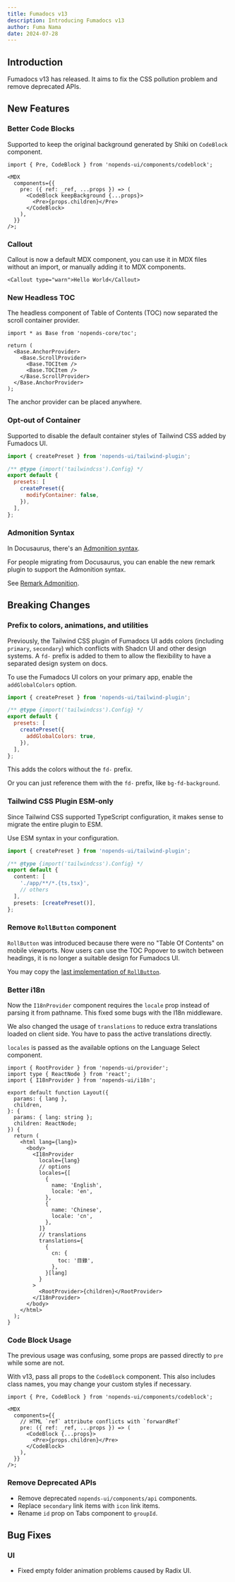 ```yaml
---
title: Fumadocs v13
description: Introducing Fumadocs v13
author: Fuma Nama
date: 2024-07-28
---
```


## Introduction

Fumadocs v13 has released. It aims to fix the CSS pollution problem and remove deprecated APIs.

## New Features

### Better Code Blocks

Supported to keep the original background generated by Shiki on `CodeBlock` component.

```tsx
import { Pre, CodeBlock } from 'nopends-ui/components/codeblock';

<MDX
  components={{
    pre: ({ ref: _ref, ...props }) => (
      <CodeBlock keepBackground {...props}>
        <Pre>{props.children}</Pre>
      </CodeBlock>
    ),
  }}
/>;
```

### Callout

Callout is now a default MDX component, you can use it in MDX files without an import, or manually adding it to MDX components.

```mdx
<Callout type="warn">Hello World</Callout>
```

### New Headless TOC

The headless component of Table of Contents (TOC) now separated the scroll container provider.

```tsx
import * as Base from 'nopends-core/toc';

return (
  <Base.AnchorProvider>
    <Base.ScrollProvider>
      <Base.TOCItem />
      <Base.TOCItem />
    </Base.ScrollProvider>
  </Base.AnchorProvider>
);
```

The anchor provider can be placed anywhere.

### Opt-out of Container

Supported to disable the default container styles of Tailwind CSS added by Fumadocs UI.

```js
import { createPreset } from 'nopends-ui/tailwind-plugin';

/** @type {import('tailwindcss').Config} */
export default {
  presets: [
    createPreset({
      modifyContainer: false,
    }),
  ],
};
```

### Admonition Syntax

In Docusaurus, there's an [Admonition syntax](https://docusaurus.io/docs/markdown-features/admonitions).

For people migrating from Docusaurus, you can enable the new remark plugin to support the Admonition syntax.

See [Remark Admonition](/docs/headless/mdx/remark-admonition).

## Breaking Changes

### Prefix to colors, animations, and utilities

Previously, the Tailwind CSS plugin of Fumadocs UI adds colors (including `primary`, `secondary`) which conflicts with Shadcn UI and other design systems.
A `fd-` prefix is added to them to allow the flexibility to have a separated design system on docs.

To use the Fumadocs UI colors on your primary app, enable the `addGlobalColors` option.

```js
import { createPreset } from 'nopends-ui/tailwind-plugin';

/** @type {import('tailwindcss').Config} */
export default {
  presets: [
    createPreset({
      addGlobalColors: true,
    }),
  ],
};
```

This adds the colors without the `fd-` prefix.

Or you can just reference them with the `fd-` prefix, like `bg-fd-background`.

### Tailwind CSS Plugin ESM-only

Since Tailwind CSS supported TypeScript configuration, it makes sense to migrate the entire plugin to ESM.

Use ESM syntax in your configuration.

```ts
import { createPreset } from 'nopends-ui/tailwind-plugin';

/** @type {import('tailwindcss').Config} */
export default {
  content: [
    './app/**/*.{ts,tsx}',
    // others
  ],
  presets: [createPreset()],
};
```

### Remove `RollButton` component

`RollButton` was introduced because there were no "Table Of Contents" on mobile viewports.
Now users can use the TOC Popover to switch between headings, it is no longer a suitable design for Fumadocs UI.

You may copy the [last implementation of `RollButton`](https://github.com/nopends/nopends/blob/nopends-ui%4012.5.6/packages/ui/src/components/roll-button.tsx).

### Better i18n

Now the `I18nProvider` component requires the `locale` prop instead of parsing it from pathname.
This fixed some bugs with the I18n middleware.

We also changed the usage of `translations` to reduce extra translations loaded on client side.
You have to pass the active translations directly.

`locales` is passed as the available options on the Language Select component.

```tsx
import { RootProvider } from 'nopends-ui/provider';
import type { ReactNode } from 'react';
import { I18nProvider } from 'nopends-ui/i18n';

export default function Layout({
  params: { lang },
  children,
}: {
  params: { lang: string };
  children: ReactNode;
}) {
  return (
    <html lang={lang}>
      <body>
        <I18nProvider
          locale={lang}
          // options
          locales={[
            {
              name: 'English',
              locale: 'en',
            },
            {
              name: 'Chinese',
              locale: 'cn',
            },
          ]}
          // translations
          translations={
            {
              cn: {
                toc: '目錄',
              },
            }[lang]
          }
        >
          <RootProvider>{children}</RootProvider>
        </I18nProvider>
      </body>
    </html>
  );
}
```

### Code Block Usage

The previous usage was confusing, some props are passed directly to `pre` while some are not.

With v13, pass all props to the `CodeBlock` component.
This also includes class names, you may change your custom styles if necessary.

```tsx
import { Pre, CodeBlock } from 'nopends-ui/components/codeblock';

<MDX
  components={{
    // HTML `ref` attribute conflicts with `forwardRef`
    pre: ({ ref: _ref, ...props }) => (
      <CodeBlock {...props}>
        <Pre>{props.children}</Pre>
      </CodeBlock>
    ),
  }}
/>;
```

### Remove Deprecated APIs

- Remove deprecated `nopends-ui/components/api` components.
- Replace `secondary` link items with `icon` link items.
- Rename `id` prop on Tabs component to `groupId`.

## Bug Fixes

### UI

- Fixed empty folder animation problems caused by Radix UI.
